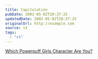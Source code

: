 ```yaml
---
title: Capitulation
pubDate: 2002-05-02T20:37:25
updatedDate: 2002-05-02T20:37:25
originalUrl: http://example.com
source: v1
tags:
  - "v1"
---
```


[Which Powerpuff Girls Character Are You?][1]

[1]: http://www.valvigirl.net/quizzes/ppgquiz.html "The 'Which Powerpuff Girls Character Are You?' Quiz. Couldn't resist. I'm Blossom. Naturally."
